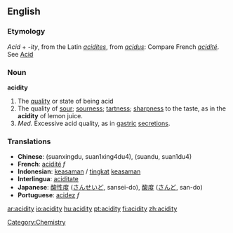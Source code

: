 ==English==

===Etymology===
''Acid'' + ''-ity'', from the Latin ''[[acidites]]'', from ''[[acidus]]'': Compare French ''[[acidité]]''. See [[Acid]]

===Noun===
'''acidity'''
# The [[quality]] or state of being acid
# The quality of [[sour]]; [[sourness]]; [[tartness]]; [[sharpness]] to the taste, as in the '''acidity''' of lemon juice.
# ''Med.'' Excessive acid quality, as in [[gastric]] [[secretions]].

===Translations===
*'''Chinese''': (suanxingdu, suan1xing4du4), (suandu, suan1du4)
*'''French''': [[acidité]] ''f''
*'''Indonesian''': [[asam|keasaman]] / [[tingkat]] [[asam|keasaman]]
*'''Interlingua''': [[aciditate]]
*'''Japanese''': [[酸性度]] ([[さんせいど]], sansei-do),  [[酸度]] ([[さんど]], san-do)
*'''Portuguese''': [[acidez]] ''f''

[[ar:acidity]]
[[io:acidity]]
[[hu:acidity]]
[[pt:acidity]]
[[fi:acidity]]
[[zh:acidity]]
[[Category:Chemistry]]